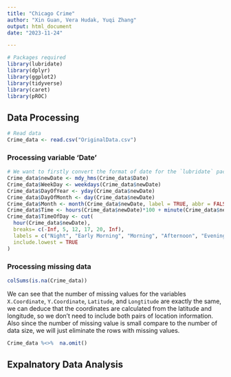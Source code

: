 ```yaml
---
title: "Chicago Crime"
author: "Xin Guan, Vera Hudak, Yuqi Zhang"
output: html_document
date: "2023-11-24"

---
```

```r
# Packages required
library(lubridate)
library(dplyr)
library(ggplot2)
library(tidyverse)
library(caret)
library(pROC)
```

## Data Processing

```r
# Read data
Crime_data <- read.csv("OriginalData.csv")
```

### Processing variable 'Date'
```r
# We want to firstly convert the format of date for the `lubridate` package, then extract information from the date to create new variables.
Crime_data$newDate <- mdy_hms(Crime_data$Date)
Crime_data$WeekDay <- weekdays(Crime_data$newDate)
Crime_data$DayOfYear <- yday(Crime_data$newDate)
Crime_data$DayOfMonth <- day(Crime_data$newDate)
Crime_data$Month <- month(Crime_data$newDate, label = TRUE, abbr = FALSE)
Crime_data$Time <- hours(Crime_data$newDate)*100 + minute(Crime_data$newDate)
Crime_data$TimeOfDay <- cut(
  hour(Crime_data$newDate),
  breaks= c(-Inf, 5, 12, 17, 20, Inf),
  labels = c("Night", "Early Morning", "Morning", "Afternoon", "Evening"),
  include.lowest = TRUE
)
```

### Processing missing data
```r
colSums(is.na(Crime_data))
```
We can see that the number of missing values for the variables `X.Coordinate`, `Y.Coordinate`, `Latitude`, and `Longtitude` are exactly the same, we can deduce that the coordinates are calculated from the latitude and longitude, so we don't need to include both pairs of location information. Also since the number of missing value is small compare to the number of data size, we will just eliminate the rows with missing values.
```r
Crime_data %<>%  na.omit()
```

## Expalnatory Data Analysis



